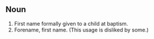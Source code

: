 ==Noun==

#First name formally given to a child at baptism.
#Forename, first name.  (This usage is disliked by some.)